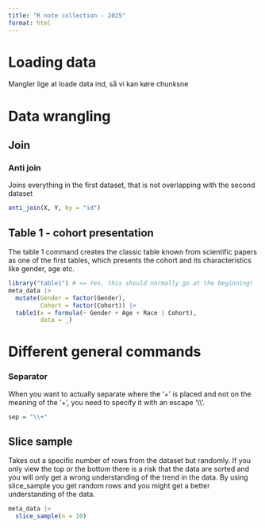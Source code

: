 ```yaml
---
title: "R note collection - 2025"
format: html
---
```


# Loading data

Mangler lige at loade data ind, så vi kan køre chunksne

# Data wrangling

## Join

### Anti join

Joins everything in the first dataset, that is not overlapping with the second dataset

```r
anti_join(X, Y, by = "id")
```

## Table 1 - cohort presentation

The table 1 command creates the classic table known from scientific papers as one of the first tables, which presents the cohort and its characteristics like gender, age etc.

```r
library("table1") # <= Yes, this should normally go at the beginning!
meta_data |>
  mutate(Gender = factor(Gender),
         Cohort = factor(Cohort)) |>
  table1(x = formula(~ Gender + Age + Race | Cohort),
         data = _)
```

# Different general commands

### Separator

When you want to actually separate where the '+' is placed and not on the meaning of the '+', you need to specify it with an escape '\\\\'.

```r
sep = "\\+" 
```

## Slice sample

Takes out a specific number of rows from the dataset but randomly. If you only view the top or the bottom there is a risk that the data are sorted and you will only get a wrong understanding of the trend in the data. By using slice_sample you get random rows and you might get a better understanding of the data.

```r
meta_data |>
  slice_sample(n = 10)
```
